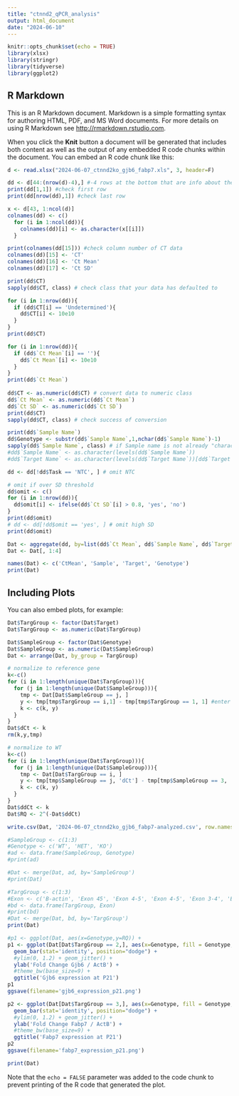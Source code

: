 ```yaml
---
title: "ctnnd2_qPCR_analysis"
output: html_document
date: "2024-06-10"
---
```


```r
knitr::opts_chunk$set(echo = TRUE)
library(xlsx)
library(stringr)
library(tidyverse)
library(ggplot2)
```

## R Markdown

This is an R Markdown document. Markdown is a simple formatting syntax for authoring HTML, PDF, and MS Word documents. For more details on using R Markdown see <http://rmarkdown.rstudio.com>.

When you click the **Knit** button a document will be generated that includes both content as well as the output of any embedded R code chunks within the document. You can embed an R code chunk like this:

```r
d <- read.xlsx("2024-06-07_ctnnd2ko_gjb6_fabp7.xls", 3, header=F)

dd <- d[44:(nrow(d)-4),] #-4 rows at the bottom that are info about the run
print(dd[1,1]) #check first row
print(dd[nrow(dd),1]) #check last row

x <- d[43, 1:ncol(d)]
colnames(dd) <- c()
  for (i in 1:ncol(dd)){
    colnames(dd)[i] <- as.character(x[[i]])
  }

print(colnames(dd[15])) #check column number of CT data
colnames(dd)[15] <- 'CT'
colnames(dd)[16] <- 'Ct Mean'
colnames(dd)[17] <- 'Ct SD'

print(dd$CT)
sapply(dd$CT, class) # check class that your data has defaulted to

for (i in 1:nrow(dd)){
  if (dd$CT[i] == 'Undetermined'){
    dd$CT[i] <- 10e10
  }
}
print(dd$CT)

for (i in 1:nrow(dd)){
  if (dd$`Ct Mean`[i] == ''){
    dd$`Ct Mean`[i] <- 10e10
  }
}
print(dd$`Ct Mean`)
  
dd$CT <- as.numeric(dd$CT) # convert data to numeric class
dd$`Ct Mean` <- as.numeric(dd$`Ct Mean`)
dd$`Ct SD` <- as.numeric(dd$`Ct SD`)
print(dd$CT) 
sapply(dd$CT, class) # check success of conversion

print(dd$`Sample Name`)
dd$Genotype <- substr(dd$`Sample Name`,1,nchar(dd$`Sample Name`)-1)
sapply(dd$`Sample Name`, class) # if Sample name is not already "character" class, convert using code below
#dd$`Sample Name` <- as.character(levels(dd$`Sample Name`))
#dd$`Target Name` <- as.character(levels(dd$`Target Name`))[dd$`Target Name`]

dd <- dd[!dd$Task == 'NTC', ] # omit NTC

# omit if over SD threshold
dd$omit <- c()
for (i in 1:nrow(dd)){
  dd$omit[i] <- ifelse(dd$`Ct SD`[i] > 0.8, 'yes', 'no')
}
print(dd$omit)
# dd <- dd[!dd$omit == 'yes', ] # omit high SD
print(dd$omit)

Dat <- aggregate(dd, by=list(dd$`Ct Mean`, dd$`Sample Name`, dd$`Target Name`, dd$Genotype), mean)
Dat <- Dat[, 1:4]

names(Dat) <- c('CtMean', 'Sample', 'Target', 'Genotype')
print(Dat)


```

## Including Plots

You can also embed plots, for example:

```r
Dat$TargGroup <- factor(Dat$Target)
Dat$TargGroup <- as.numeric(Dat$TargGroup)

Dat$SampleGroup <- factor(Dat$Genotype)
Dat$SampleGroup <- as.numeric(Dat$SampleGroup)
Dat <- arrange(Dat, by_group = TargGroup)

# normalize to reference gene
k<-c()
for (i in 1:length(unique(Dat$TargGroup))){
  for (j in 1:length(unique(Dat$SampleGroup))){
    tmp <- Dat[Dat$SampleGroup == j, ]
    y <- tmp[tmp$TargGroup == i,1] - tmp[tmp$TargGroup == 1, 1] #enter housekeeping gene
    k <- c(k, y)
  }
}
Dat$dCt <- k
rm(k,y,tmp)

# normalize to WT
k<-c()
for (i in 1:length(unique(Dat$TargGroup))){
  for (j in 1:length(unique(Dat$SampleGroup))){
    tmp <- Dat[Dat$TargGroup == i, ]
    y <- tmp[tmp$SampleGroup == j, 'dCt'] - tmp[tmp$SampleGroup == 3, 'dCt'] #enter sample to normalize to
    k <- c(k, y)
  }
}
Dat$ddCt <- k
Dat$RQ <- 2^(-Dat$ddCt)

write.csv(Dat, '2024-06-07_ctnnd2ko_gjb6_fabp7-analyzed.csv', row.names=F)

#SampleGroup <- c(1:3)
#Genotype <- c('WT', 'HET', 'KO')
#ad <- data.frame(SampleGroup, Genotype)
#print(ad)

#Dat <- merge(Dat, ad, by='SampleGroup')
#print(Dat)

#TargGroup <- c(1:3)
#Exon <- c('B-actin', 'Exon 45', 'Exon 4-5', 'Exon 4-5', 'Exon 3-4', 'Exon 3-4', 'Exon 5')
#bd <- data.frame(TargGroup, Exon)
#print(bd)
#Dat <- merge(Dat, bd, by='TargGroup')
print(Dat)

#p1 <- ggplot(Dat, aes(x=Genotype,y=RQ)) +
p1 <- ggplot(Dat[Dat$TargGroup == 2,], aes(x=Genotype, fill = Genotype, y=RQ)) + 
  geom_bar(stat='identity', position="dodge") + 
  #ylim(0, 1.2) + geom_jitter() + 
  ylab('Fold Change Gjb6 / ActB') + 
  #theme_bw(base_size=9) + 
  ggtitle('Gjb6 expression at P21')
p1
ggsave(filename='gjb6_expression_p21.png')

p2 <- ggplot(Dat[Dat$TargGroup == 3,], aes(x=Genotype, fill = Genotype, y=RQ)) + 
  geom_bar(stat='identity', position="dodge") + 
  #ylim(0, 1.2) + geom_jitter() + 
  ylab('Fold Change Fabp7 / ActB') + 
  #theme_bw(base_size=9) + 
  ggtitle('Fabp7 expression at P21')
p2
ggsave(filename='fabp7_expression_p21.png')

print(Dat)
```

Note that the `echo = FALSE` parameter was added to the code chunk to prevent printing of the R code that generated the plot.
